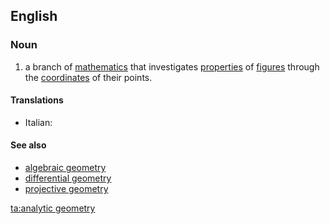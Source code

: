 ==English==

===Noun===
{{wikipedia}}
{{en-noun|sg=[[analytic]] [[geometry]]|-}}

#{{geometry}} a branch of [[mathematics]] that investigates [[properties]] of [[figure]]s through the [[coordinate]]s of their points.

====Translations====
{{trans-top|branch of mathematics}}
{{trans-mid}}
*Italian: {{t-|it|geometria analitica|f}}
{{trans-bottom}}

==== See also ====
*[[algebraic geometry]]
*[[differential geometry]]
*[[projective geometry]]

[[ta:analytic geometry]]